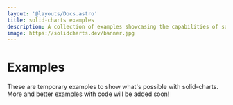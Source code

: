 ```yaml
---
layout: '@layouts/Docs.astro'
title: solid-charts examples
description: A collection of examples showcasing the capabilities of solid-charts.
image: https://solidcharts.dev/banner.jpg
---
```


# Examples

These are temporary examples to show what's possible with solid-charts. More and better examples with code will be added soon!

<TempExample client:only />
